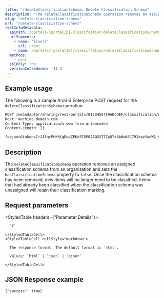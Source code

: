 ```yaml
---
title: "/deleteClassificationSchema: Delete Classification Schema"
description: "The deleteClassificationSchema operation removes an assigned classification schema from an organization."
slug: "delete-classiciation-schema"
url: "/delete-classiciation-schema"
restInfoMetadata:
  apiPath: /portals/[portalID]/classifcation/deleteClassificationSchema
  urlSegments:
    - name: '[root]'
      url: /root
    - name: /portals/[portalID]/classifcation/deleteClassificationSchema
  methods:
    - post
  sslOnly: 'no'
  versionIntroduced: '11.4'
---
```


## Example usage

The following is a sample ArcGIS Enterprise POST request for the `deleteClassificationSchema` operation:

```markdown
POST /webadaptor/sharing/rest/portals/0123456789ABCDEF/classification/deleteClassificationSchema HTTP/1.1
Host: machine.domain.com
Content-Type: application/x-www-form-urlencoded
Content-Length: []

f=pjson&token=IrJJfqrMHKhCqEupZPKe5T8PO2AQX5T7ZpO7z6A0vW3C79IeazSsnW2_vSGNY60VzQl17_09PDnvhUN0X6lRx3rmQqY2_46zc92_oCdl7tJSEjXBXxm9KDAHVzzNe0cg1bWkgXMURZP99blLw2eQy34PFjh23HfDVj973qByV3LARhhn03YMmJIyFQoc1F-T
```

## Description

The `deleteClassificationSchema` operation removes an assigned classification schema from an organization and sets the `hasClassificationSchema` property to `false`. Once the classification schema has been removed, new items will no longer need to be classified. Items that had already been classified when the classification schema was unassigned will retain their classification marking.

## Request parameters

<StyledTable headers={"Parameter,Details"}>
  <StyledTableRow>
    <StyledTableCell cellStyle="markdown">

      `f`

    </StyledTableCell>
    <StyledTableCell cellStyle="markdown">

      The response format. The default format is `html`.

      Values: `html` | `json` | `pjson`

    </StyledTableCell>
  </StyledTableRow>
</StyledTable>

## JSON Response example

```markdown
{"success": true}

```
